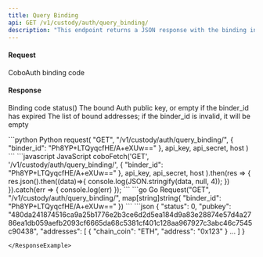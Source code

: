 ```yaml
---
title: Query Binding
api: GET /v1/custody/auth/query_binding/ 
description: "This endpoint returns a JSON response with the binding information for a given binder ID. The endpoint requires authentication and the user must have query permission. The binder ID is passed as a parameter in the GET request."
---
```

#### Request
<ParamField body="binder_id" type="String" required>CoboAuth binding code</ParamField> 

#### Response
<ResponseField name="status" type="Int" >Binding code status()</ResponseField> 
<ResponseField name="pubkey" type="String" >The bound Auth public key, or empty if the binder_id has expired</ResponseField>
<ResponseField name="addresses" type="Json" >The list of bound addresses; if the binder_id is invalid, it will be empty</ResponseField>

<RequestExample>
```python Python
request(
    "GET",
    "/v1/custody/auth/query_binding/",
    {
        "binder_id": "Ph8YP+LTQyqcfHE/A+eXUw=="
    },
    api_key, api_secret, host
)
```
```javascript JavaScript
coboFetch('GET', '/v1/custody/auth/query_binding/',
        {
            "binder_id": "Ph8YP+LTQyqcfHE/A+eXUw=="
        },
        api_key, api_secret, host
    ).then(res => {
        res.json().then((data)=>{
            console.log(JSON.stringify(data, null, 4));
        })
    }).catch(err => {
        console.log(err)
    });
```
```go Go
Request("GET", "/v1/custody/auth/query_binding/", map[string]string{
    "binder_id": "Ph8YP+LTQyqcfHE/A+eXUw=="
})
```
</RequestExample>

<ResponseExample>
```json
{
  "status": 0,
  "pubkey": "480da241874516ca9a25b1776e2b3ce6d2d5ea184d9a83e28874e57d4a2786ea1db059aefb2093cf6665da68c5381cf401c128aa967927c3abc46c7545c90438",
  "addresses": [
    {
      "chain_coin": "ETH",
      "address": "0x123"
    }
    …
  ]
}

```
</ResponseExample>
